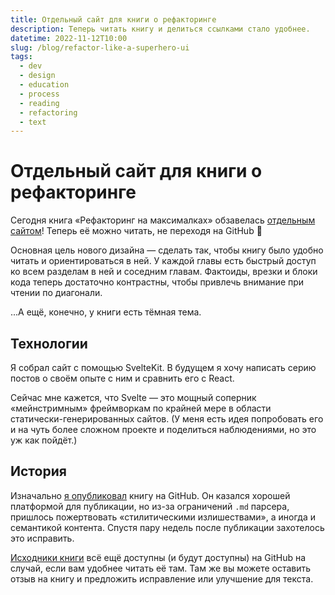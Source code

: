 ```yaml
---
title: Отдельный сайт для книги о рефакторинге
description: Теперь читать книгу и делиться ссылками стало удобнее.
datetime: 2022-11-12T10:00
slug: /blog/refactor-like-a-superhero-ui
tags:
  - dev
  - design
  - education
  - process
  - reading
  - refactoring
  - text
---
```


# Отдельный сайт для книги о рефакторинге

Сегодня книга «Рефакторинг на максималках» обзавелась [отдельным сайтом](https://refactor-like-a-superhero.vercel.app/ru)! Теперь её можно читать, не переходя на GitHub 🎉

Основная цель нового дизайна — сделать так, чтобы книгу было удобно читать и ориентироваться в ней. У каждой главы есть быстрый доступ ко всем разделам в ней и соседним главам. Фактоиды, врезки и блоки кода теперь достаточно контрастны, чтобы привлечь внимание при чтении по диагонали.

...А ещё, конечно, у книги есть тёмная тема.

## Технологии

Я собрал сайт с помощью SvelteKit. В будущем я хочу написать серию постов о своём опыте с ним и сравнить его с React.

Сейчас мне кажется, что Svelte — это мощный соперник «мейнстримным» фреймворкам по крайней мере в области статически-генерированных сайтов. (У меня есть идея попробовать его и на чуть более сложном проекте и поделиться наблюдениями, но это уж как пойдёт.)

## История

Изначально [я опубликовал](/blog/refactor-like-a-superhero/) книгу на GitHub. Он казался хорошей платформой для публикации, но из-за ограничений `.md` парсера, пришлось пожертвовать «стилитическими излишествами», а иногда и семантикой контента. Спустя пару недель после публикации захотелось это исправить.

[Исходники книги](https://github.com/bespoyasov/refactor-like-a-superhero) всё ещё доступны (и будут доступны) на GitHub на случай, если вам удобнее читать её там. Там же вы можете оставить отзыв на книгу и предложить исправление или улучшение для текста.
